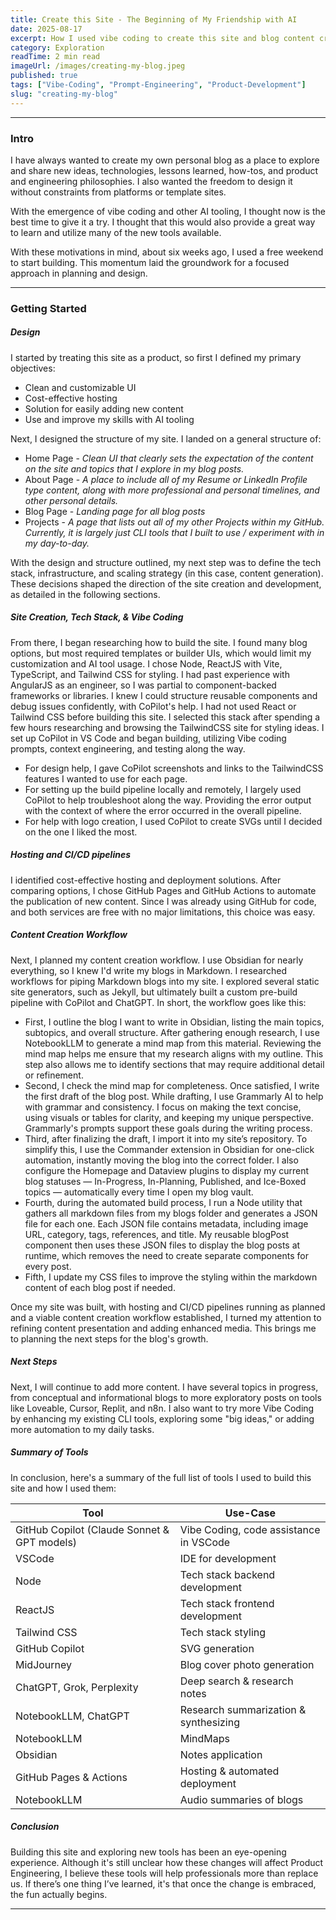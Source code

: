 ```yaml
---
title: Create this Site - The Beginning of My Friendship with AI
date: 2025-08-17
excerpt: How I used vibe coding to create this site and blog content creation workflow.
category: Exploration
readTime: 2 min read
imageUrl: /images/creating-my-blog.jpeg
published: true
tags: ["Vibe-Coding", "Prompt-Engineering", "Product-Development"]
slug: "creating-my-blog"
---
```


---
### Intro  
I have always wanted to create my own personal blog as a place to explore and share new ideas, technologies, lessons learned, how-tos, and product and engineering philosophies. I also wanted the freedom to design it without constraints from platforms or template sites.

With the emergence of vibe coding and other AI tooling, I thought now is the best time to give it a try. I thought that this would also provide a great way to learn and utilize many of the new tools available.

With these motivations in mind, about six weeks ago, I used a free weekend to start building. This momentum laid the groundwork for a focused approach in planning and design.

  
---  
### Getting Started

##### Design  
I started by treating this site as a product, so first I defined my primary objectives:  
- Clean and customizable UI  
- Cost-effective hosting  
- Solution for easily adding new content  
- Use and improve my skills with AI tooling

Next, I designed the structure of my site. I landed on a general structure of:  
- Home Page - *Clean UI that clearly sets the expectation of the content on the site and topics that I explore in my blog posts.*  
- About Page - *A place to include all of my Resume or LinkedIn Profile type content, along with more professional and personal timelines, and other personal details.*  
- Blog Page - *Landing page for all blog posts*  
- Projects - *A page that lists out all of my other Projects within my GitHub. Currently, it is largely just CLI tools that I built to use / experiment with in my day-to-day.*

With the design and structure outlined, my next step was to define the tech stack, infrastructure, and scaling strategy (in this case, content generation). These decisions shaped the direction of the site creation and development, as detailed in the following sections.

##### Site Creation, Tech Stack, & Vibe Coding  
From there, I began researching how to build the site. I found many blog options, but most required templates or builder UIs, which would limit my customization and AI tool usage. I chose Node, ReactJS with Vite, TypeScript, and Tailwind CSS for styling. I had past experience with AngularJS as an engineer, so I was partial to component-backed frameworks or libraries. I knew I could structure reusable components and debug issues confidently, with CoPilot's help. I had not used React or Tailwind CSS before building this site. I selected this stack after spending a few hours researching and browsing the TailwindCSS site for styling ideas. I set up CoPilot in VS Code and began building, utilizing Vibe coding prompts, context engineering, and testing along the way.    
- For design help, I gave CoPilot screenshots and links to the TailwindCSS features I wanted to use for each page.    
- For setting up the build pipeline locally and remotely, I largely used CoPilot to help troubleshoot along the way. Providing the error output with the context of where the error occurred in the overall pipeline.  
- For help with logo creation, I used CoPilot to create SVGs until I decided on the one I liked the most.

##### Hosting and CI/CD pipelines  
I identified cost-effective hosting and deployment solutions. After comparing options, I chose GitHub Pages and GitHub Actions to automate the publication of new content. Since I was already using GitHub for code, and both services are free with no major limitations, this choice was easy.

##### Content Creation Workflow  
Next, I planned my content creation workflow. I use Obsidian for nearly everything, so I knew I'd write my blogs in Markdown. I researched workflows for piping Markdown blogs into my site. I explored several static site generators, such as Jekyll, but ultimately built a custom pre-build pipeline with CoPilot and ChatGPT. In short, the workflow goes like this:

- First, I outline the blog I want to write in Obsidian, listing the main topics, subtopics, and overall structure. After gathering enough research, I use NotebookLLM to generate a mind map from this material. Reviewing the mind map helps me ensure that my research aligns with my outline. This step also allows me to identify sections that may require additional detail or refinement.
- Second, I check the mind map for completeness. Once satisfied, I write the first draft of the blog post. While drafting, I use Grammarly AI to help with grammar and consistency. I focus on making the text concise, using visuals or tables for clarity, and keeping my unique perspective. Grammarly's prompts support these goals during the writing process.
- Third, after finalizing the draft, I import it into my site’s repository. To simplify this, I use the Commander extension in Obsidian for one-click automation, instantly moving the blog into the correct folder. I also configure the Homepage and Dataview plugins to display my current blog statuses — In-Progress, In-Planning, Published, and Ice-Boxed topics — automatically every time I open my blog vault.
- Fourth, during the automated build process, I run a Node utility that gathers all markdown files from my blogs folder and generates a JSON file for each one. Each JSON file contains metadata, including image URL, category, tags, references, and title. My reusable blogPost component then uses these JSON files to display the blog posts at runtime, which removes the need to create separate components for every post.  
- Fifth, I update my CSS files to improve the styling within the markdown content of each blog post if needed.  

Once my site was built, with hosting and CI/CD pipelines running as planned and a viable content creation workflow established, I turned my attention to refining content presentation and adding enhanced media. This brings me to planning the next steps for the blog's growth.  

  
##### Next Steps  
Next, I will continue to add more content. I have several topics in progress, from conceptual and informational blogs to more exploratory posts on tools like Loveable, Cursor, Replit, and n8n. I also want to try more Vibe Coding by enhancing my existing CLI tools, exploring some "big ideas," or adding more automation to my daily tasks.  

  
##### Summary of Tools  
In conclusion, here's a summary of the full list of tools I used to build this site and how I used them:  

| Tool                                        | Use-Case                               |
| ------------------------------------------- | -------------------------------------- |
| GitHub Copilot (Claude Sonnet & GPT models) | Vibe Coding, code assistance in VSCode |
| VSCode                                      | IDE for development                    |
| Node                                        | Tech stack backend development         |
| ReactJS                                     | Tech stack frontend development        |
| Tailwind CSS                                | Tech stack styling                     |
| GitHub Copilot                              | SVG generation                         |
| MidJourney                                  | Blog cover photo generation            |
| ChatGPT, Grok, Perplexity                   | Deep search & research notes           |
| NotebookLLM, ChatGPT                        | Research summarization & synthesizing  |
| NotebookLLM                                 | MindMaps                               |
| Obsidian                                    | Notes application                      |
| GitHub Pages & Actions                      | Hosting & automated deployment         |
| NotebookLLM                                 | Audio summaries of blogs               |

##### Conclusion  
Building this site and exploring new tools has been an eye-opening experience. Although it's still unclear how these changes will affect Product Engineering, I believe these tools will help professionals more than replace us. If there’s one thing I’ve learned, it's that once the change is embraced, the fun actually begins.


---
